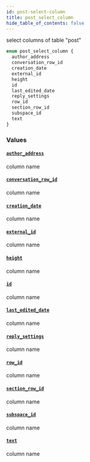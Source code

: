 ```yaml
---
id: post-select-column
title: post_select_column
hide_table_of_contents: false
---
```


select columns of table "post"

```graphql
enum post_select_column {
  author_address
  conversation_row_id
  creation_date
  external_id
  height
  id
  last_edited_date
  reply_settings
  row_id
  section_row_id
  subspace_id
  text
}
```

### Values

#### [`author_address`](#)

column name

#### [`conversation_row_id`](#)

column name

#### [`creation_date`](#)

column name

#### [`external_id`](#)

column name

#### [`height`](#)

column name

#### [`id`](#)

column name

#### [`last_edited_date`](#)

column name

#### [`reply_settings`](#)

column name

#### [`row_id`](#)

column name

#### [`section_row_id`](#)

column name

#### [`subspace_id`](#)

column name

#### [`text`](#)

column name
